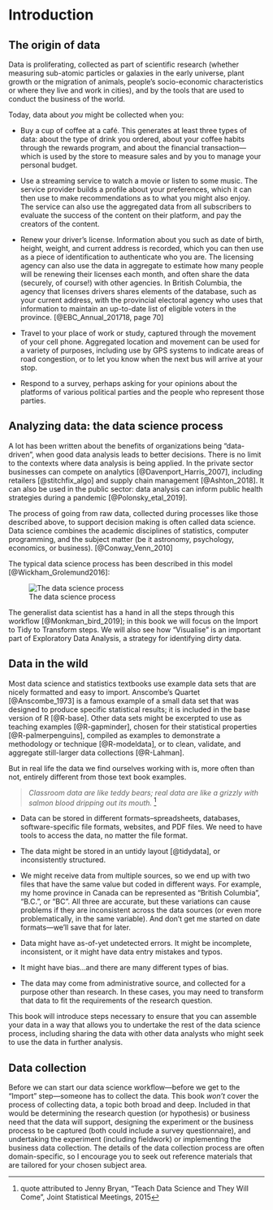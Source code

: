 \mainmatter

# Introduction {#intro}

## The origin of data

Data is proliferating, collected as part of scientific research (whether measuring sub-atomic particles or galaxies in the early universe, plant growth or the migration of animals, people's socio-economic characteristics or where they live and work in cities), and by the tools that are used to conduct the business of the world. 

Today, data about _you_ might be collected when you: 

* Buy a cup of coffee at a café. This generates at least three types of data: about the type of drink you ordered, about your coffee habits through the rewards program, and about the financial transaction—which is used by the store to measure sales and by you to manage your personal budget. 

* Use a streaming service to watch a movie or listen to some music. The service provider builds a profile about your preferences, which it can then use to make recommendations as to what you might also enjoy. The service can also use the aggregated data from all subscribers to evaluate the success of the content on their platform, and pay the creators of the content.

* Renew your driver's license. Information about you such as date of birth, height, weight, and current address is recorded, which you can then use as a piece of identification to authenticate who you are. The licensing agency can also use the data in aggregate to estimate how many people will be renewing their licenses each month, and often share the data (securely, of course!) with other agencies. In British Columbia, the agency that licenses drivers shares elements of the database, such as your current address, with the provincial electoral agency who uses that information to maintain an up-to-date list of eligible voters in the province. [@EBC_Annual_201718, page 70]

* Travel to your place of work or study, captured through the movement of your cell phone. Aggregated location and movement can be used for a variety of purposes, including use by GPS systems to indicate areas of road congestion, or to let you know when the next bus will arrive at your stop.

* Respond to a survey, perhaps asking for your opinions about the platforms of various political parties and the people who represent those parties.


## Analyzing data: the data science process

A lot has been written about the benefits of organizations being "data-driven", when good data analysis leads to better decisions. There is no limit to the contexts where data analysis is being applied. In the private sector businesses can compete on analytics [@Davenport_Harris_2007], including retailers [@stitchfix_algo] and supply chain management [@Ashton_2018]. It can also be used in the public sector: data analysis can inform 
public health strategies during a pandemic [@Polonsky_etal_2019].

The process of going from raw data, collected during processes like those described above, to support decision making is often called data science. Data science combines the academic disciplines of statistics, computer programming, and the subject matter (be it astronomy, psychology, economics, or business). [@Conway_Venn_2010]

The typical data science process has been described in this model [@Wickham_Grolemund2016]:

![The data science process](img\data-science.png)

The generalist data scientist has a hand in all the steps through this workflow [@Monkman_bird_2019]; in this book we will focus on the Import to Tidy to Transform steps. We will also see how "Visualise" is an important part of Exploratory Data Analysis, a strategy for identifying dirty data.


 

## Data in the wild

Most data science and statistics textbooks use example data sets that are nicely formatted and easy to import.  Anscombe's Quartet [@Anscombe_1973] is a famous example of a small data set that was designed to produce specific statistical results; it is included in the base version of R [@R-base]. Other data sets might be excerpted to use as teaching examples [@R-gapminder], chosen for their statistical properties [@R-palmerpenguins], compiled as examples to demonstrate a methodology or technique [@R-modeldata], or to clean, validate, and aggregate still-larger data collections [@R-Lahman]. 


But in real life the data we find ourselves working with is, more often than not, entirely different from those text book examples. 

> _Classroom data are like teddy bears; real data are like a grizzly with salmon blood dripping out its mouth._ ^[quote attributed to Jenny Bryan, "Teach Data Science and They Will Come", Joint Statistical Meetings, 2015]

* Data can be stored in different formats–spreadsheets, databases, software-specific file formats, websites, and PDF files. We need to have tools to access the data, no matter the file format.

* The data might be stored in an untidy layout [@tidydata], or inconsistently structured.

* We might receive data from multiple sources, so we end up with two files that have the same value but coded in different ways. For example, my home province in Canada can be represented as "British Columbia", "B.C.", or "BC". All three are accurate, but these variations can cause problems if they are inconsistent across the data sources (or even more problematically, in the same variable). And don't get me started on date formats—we'll save that for later.

* Data might have as-of-yet undetected errors. It might be incomplete, inconsistent, or it might have data entry mistakes and typos.

* It might have bias...and there are many different types of bias.

* The data may come from administrative source, and collected for a purpose other than research. In these cases, you may need to transform that data to fit the requirements of the research question.

This book will introduce steps necessary to ensure that you can assemble your data in a way that allows you to undertake the rest of the data science process, including sharing the data with other data analysts who might seek to use the data in further analysis. 



## Data collection

Before we can start our data science workflow—before we get to the "Import" step—someone has to collect the data. This book _won't_ cover the process of collecting data, a topic both broad and deep. Included in that would be determining the research question (or hypothesis) or business need that the data will support, designing the experiment or the business process to be captured (both could include a survey questionnaire), and undertaking the experiment (including fieldwork) or implementing the business data collection. The details of the data collection process are often domain-specific, so I encourage you to seek out reference materials that are tailored for your chosen subject area.



<!-- 
This file by Martin Monkman is licensed under a Creative Commons Attribution 4.0 International License. 
-->

